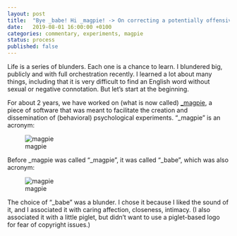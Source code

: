 ```yaml
---		
layout: post		
title:  "Bye _babe! Hi _magpie! -> On correcting a potentially offensive name for a software product."		
date:   2019-08-01 16:00:00 +0100		
categories: commentary, experiments, magpie
status: process
published: false
---
```


Life is a series of blunders. Each one is a chance to learn. I blundered big, publicly and with full orchestration recently. I learned a lot about many things, including that it is very difficult to find an English word without sexual or negative connotation. But let's start at the beginning.

For about 2 years, we have worked on (what is now called) [_magpie](https://magpie-ea.github.io/magpie-site/index.html), a piece of software that was meant to facilitate the creation and dissemination of (behavioral) psychological experiments. "_magpie" is an acronym:

![magpie](/mfpics/magpie_logo.png)

Before _magpie was called "_magpie", it was called "_babe", which was also acronym: 

![magpie](/mfpics/babe_logo.png =300x)

The choice of "_babe" was a blunder. I chose it because I liked the sound of it, and I associated it with caring affection, closeness, intimacy. (I also associated it with a little piglet, but didn't want to use a piglet-based logo for fear of copyright issues.)
